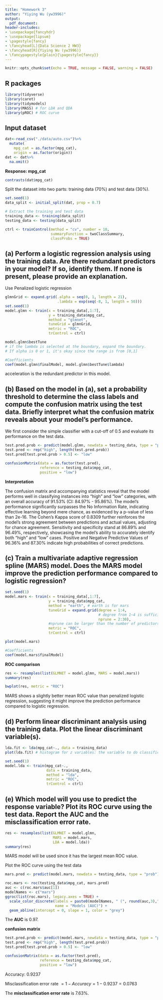 ```yaml
---
title: "Homework 3" 
author: "Yiying Wu (yw3996)"
output:
  pdf_document:
header-includes:
- \usepackage{fancyhdr}
- \usepackage{lipsum}
- \pagestyle{fancy}
- \fancyhead[L]{Data Science 2 HW3}
- \fancyhead[R]{Yiying Wu (yw3996)}
- \fancypagestyle{plain}{\pagestyle{fancy}}
--- 
```


```r
knitr::opts_chunk$set(echo = TRUE, message = FALSE, warning = FALSE)
```

## R packages
```r
library(tidyverse)
library(caret)
library(tidymodels)
library(MASS) # for LDA and QDA
library(pROC) # ROC curve
```

## Input dataset
```r
dat<-read_csv("./data/auto.csv")%>%
  mutate(
    mpg_cat = as.factor(mpg_cat),
    origin = as.factor(origin))
dat <- dat%>%
  na.omit()
```

**Response: mpg_cat**
```r
contrasts(dat$mpg_cat)
```


Split the dataset into two parts: training data (70%) and test data (30%).

```r
set.seed(1)
data_split <- initial_split(dat, prop = 0.7)

# Extract the training and test data
training_data <- training(data_split)
testing_data <- testing(data_split)

ctrl <- trainControl(method = "cv", number = 10,
                     summaryFunction = twoClassSummary,
                     classProbs = TRUE)
```


## (a) Perform a logistic regression analysis using the training data. Are there redundant predictors in your model? If so, identify them. If none is present, please provide an explanation.


Use Penalized logistic regression

```r
glmnGrid <- expand.grid(.alpha = seq(0, 1, length = 21),
                        .lambda = exp(seq(-8, 1, length = 50)))
set.seed(1)
model.glmn <- train(x = training_data[,1:7],
                    y = training_data$mpg_cat,
                    method = "glmnet",
                    tuneGrid = glmnGrid,
                    metric = "ROC",
                    trControl = ctrl)

model.glmn$bestTune 
# if the lambda is selected at the boundary, expand the boundary. 
# If alpha is 0 or 1, it's okay since the range is from [0,1]

#Coefficients
coef(model.glmn$finalModel, model.glmn$bestTune$lambda)
```
acceleration is the redundant predictor in this model.

## (b) Based on the model in (a), set a probability threshold to determine the class labels and compute the confusion matrix using the test data. Briefly interpret what the confusion matrix reveals about your model’s performance.

We first consider the simple classifier with a cut-off of 0.5 and evaluate its performance on the test data.

```r
test.pred.prob <- predict(model.glmn, newdata = testing_data, type = "prob")[,2] 
test.pred <- rep("high", length(test.pred.prob))
test.pred[test.pred.prob > 0.5] <- "low"

confusionMatrix(data = as.factor(test.pred),
                reference = testing_data$mpg_cat,
                positive = "low")
```

**Interpretation**

The confusion matrix and accompanying statistics reveal that the model performs well in classifying instances into "high" and "low" categories, with an overall accuracy of 91.53% (CI: 84.97% - 95.86%). The model's performance significantly surpasses the No Information Rate, indicating effective learning beyond mere chance, as evidenced by a p-value of less than 2e-16. The Cohen's Kappa score of 0.8309 further reinforces the model's strong agreement between predictions and actual values, adjusting for chance agreement. Sensitivity and specificity stand at 86.89% and 96.49%, respectively, showcasing the model's ability to accurately identify both "high" and "low" cases. Positive and Negative Predictive Values of 96.36% and 87.30% indicate high probabilities of correct predictions.

## (c) Train a multivariate adaptive regression spline (MARS) model. Does the MARS model improve the prediction performance compared to logistic regression?

```r
set.seed(1)
model.mars <- train(x = training_data[,1:7],
                    y = training_data$mpg_cat,
                    method = "earth", # earth is for mars
                    tuneGrid = expand.grid(degree = 1:4, 
                                           # degree from 1~4 is sufficient
                                           nprune = 2:30),
                    #nprune can be larger than the number of predictors, make it as large as possible
                    metric = "ROC",
                    trControl = ctrl)

plot(model.mars)

#Coefficients
coef(model.mars$finalModel)
```

**ROC comparison**
```r
res <- resamples(list(GLMNET = model.glmn, MARS = model.mars))
summary(res)
```

```r
bwplot(res, metric = "ROC")
```

MARS shows a slightly better mean ROC value than penalized logistic regression, suggesting it might improve the prediction performance compared to logistic regression. 

## (d) Perform linear discriminant analysis using the training data. Plot the linear discriminant variable(s).
```r
lda.fit <- lda(mpg_cat~., data = training_data)
plot(lda.fit) # histogram for z variables: the variable to do classification

set.seed(1)
model.lda <- train(mpg_cat~.,
                   data = training_data,
                   method = "lda",
                   metric = "ROC",
                   trControl = ctrl)
```

## (e) Which model will you use to predict the response variable? Plot its ROC curve using the test data. Report the AUC and the misclassification error rate.

```r
res <- resamples(list(GLMNET = model.glmn, 
                      MARS = model.mars,
                      LDA = model.lda))
summary(res)
```
MARS model will be used since it has the largest mean ROC value. 

Plot the ROC curve using the test data

```r
mars.pred <- predict(model.mars, newdata = testing_data, type = "prob")[,2]

roc.mars <- roc(testing_data$mpg_cat, mars.pred)
auc <- c(roc.mars$auc[1])
modelNames <- c("mars")
ggroc(list(roc.mars), legacy.axes = TRUE) +
  scale_color_discrete(labels = paste0(modelNames, " (", round(auc,3),")"),
                       name = "Models (AUC)") +
  geom_abline(intercept = 0, slope = 1, color = "grey")
```

The **AUC** is 0.97.

**confusion matrix**
```r
test.pred.prob <- predict(model.mars, newdata = testing_data, type = "prob")[,2] 
test.pred <- rep("high", length(test.pred.prob))
test.pred[test.pred.prob > 0.5] <- "low"

confusionMatrix(data = as.factor(test.pred),
                reference = testing_data$mpg_cat,
                positive = "low")
```

Accuracy: 0.9237

Misclassification error rate $= 1 - Accuracy
= 1 - 0.9237
= 0.0763$


The **misclassification error rate** is 7.63%.